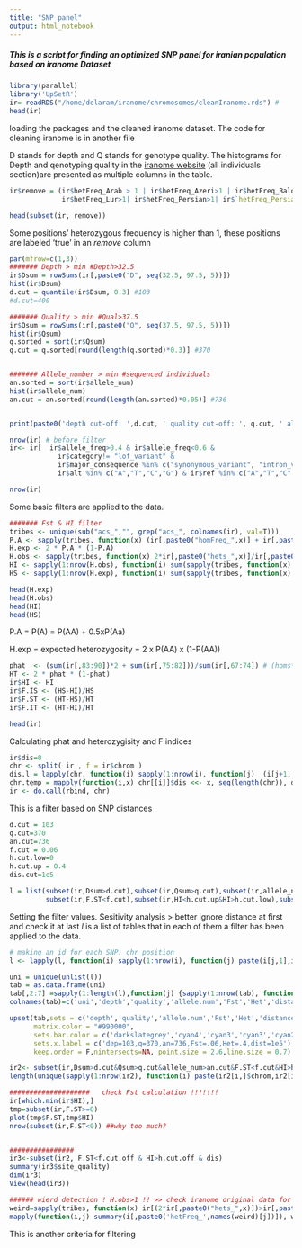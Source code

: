 ```yaml
---
title: "SNP panel"
output: html_notebook
---
```


##### This is a script for finding an optimized SNP panel for iranian population based on iranome Dataset 


```r
library(parallel)
library('UpSetR')
ir= readRDS("/home/delaram/iranome/chromosomes/cleanIranome.rds") #
head(ir)
```
loading the packages and the cleaned iranome dataset. The code for cleaning iranome is in another file

D stands for depth and Q stands for genotype quality. The histograms for Depth and qenotyping quality in the [iranome website](http://www.iranome.com/variant/1-12783-G-A ) (all individuals section)are presented as multiple columns in the table.  


```r
ir$remove = (ir$hetFreq_Arab > 1 | ir$hetFreq_Azeri>1 | ir$hetFreq_Baloch>1 | ir$hetFreq_Kurd>1 |
             ir$hetFreq_Lur>1| ir$hetFreq_Persian>1| ir$`hetFreq_Persian Gulf Islander`>1 | ir$hetFreq_Turkmen>1)

head(subset(ir, remove))

```
Some positions' heterozygous frequency is higher than 1, these positions are labeled 'true' in an *remove* column



```r
par(mfrow=c(1,3))
####### Depth > min #Depth>32.5 
ir$Dsum = rowSums(ir[,paste0("D", seq(32.5, 97.5, 5))]) 
hist(ir$Dsum)
d.cut = quantile(ir$Dsum, 0.3) #103
#d.cut=400

####### Quality > min #Qual>37.5
ir$Qsum = rowSums(ir[,paste0("Q", seq(37.5, 97.5, 5))]) 
hist(ir$Qsum)
q.sorted = sort(ir$Qsum)
q.cut = q.sorted[round(length(q.sorted)*0.3)] #370


####### Allele_number > min #sequenced individuals
an.sorted = sort(ir$allele_num)
hist(ir$allele_num)
an.cut = an.sorted[round(length(an.sorted)*0.05)] #736


print(paste0('depth cut-off: ',d.cut, ' quality cut-off: ', q.cut, ' allele number cut-off: ',an.cut  ))
```


```r
nrow(ir) # before filter
ir<- ir[  ir$allele_freq>0.4 & ir$allele_freq<0.6 & 
            ir$category!= "lof_variant" & 
            ir$major_consequence %in% c("synonymous_variant", "intron_variant", "intergenic_variant" )&
            ir$alt %in% c("A","T","C","G") & ir$ref %in% c("A","T","C","G"),]

nrow(ir)
```
Some basic filters are applied to the data. 



```r
####### Fst & HI filter
tribes <- unique(sub("acs_","", grep("acs_", colnames(ir), val=T)))
P.A <- sapply(tribes, function(x) (ir[,paste0("homFreq_",x)] + ir[,paste0("hetFreq_",x)])/2)
H.exp <- 2 * P.A * (1-P.A)
H.obs <- sapply(tribes, function(x) 2*ir[,paste0("hets_",x)]/ir[,paste0("anc_",x)])
HI <- sapply(1:nrow(H.obs), function(i) sum(sapply(tribes, function(x) ir[i,paste0("anc_",x)]*H.obs[i,x]))/ir[i,'allele_num'] ) 
HS <- sapply(1:nrow(H.exp), function(i) sum(sapply(tribes, function(x) ir[i,paste0("anc_",x)]*H.exp[i,x]))/ir[i,'allele_num'] ) 

head(H.exp)
head(H.obs)
head(HI)
head(HS)
```

P.A = P(A) = P(AA) + 0.5xP(Aa)

H.exp = expected heterozygosity = 2 x P(AA) x (1-P(AA)) 


```r
phat  <- (sum(ir[,83:90])*2 + sum(ir[,75:82]))/sum(ir[,67:74]) # (homs*2+hets)/anc
HT <- 2 * phat * (1-phat)
ir$HI <- HI
ir$F.IS <- (HS-HI)/HS
ir$F.ST <- (HT-HS)/HT
ir$F.IT <- (HT-HI)/HT

head(ir)

```
Calculating phat and heterozygisity and F indices



```r
ir$dis=0
chr <- split( ir , f = ir$chrom )
dis.l = lapply(chr, function(i) sapply(1:nrow(i), function(j)  (i[j+1,'pos']-i[j,'pos']) ))  
chr.temp = mapply(function(i,x) chr[[i]]$dis <<- x, seq(length(chr)), dis.l)
ir <- do.call(rbind, chr)

```
This is a filter based on SNP distances 



```r
d.cut = 103
q.cut=370
an.cut=736
f.cut = 0.06  
h.cut.low=0
h.cut.up = 0.4
dis.cut=1e5

l = list(subset(ir,Dsum>d.cut),subset(ir,Qsum>q.cut),subset(ir,allele_num>an.cut),
         subset(ir,F.ST<f.cut),subset(ir,HI<h.cut.up&HI>h.cut.low),subset(ir,dis>dis.cut)) #

```
Setting the filter values. Sesitivity analysis > better ignore distance at first and check it at last 
*l* is a list of tables that in each of them a filter has been applied to the data. 



```r
# making an id for each SNP: chr_position
l <- lapply(l, function(i) sapply(1:nrow(i), function(j) paste(i[j,1],i[j,2],sep='_',collapse = NULL)))

uni = unique(unlist(l))
tab = as.data.frame(uni)
tab[,2:7] =sapply(1:length(l),function(j) {sapply(1:nrow(tab), function(i) ifelse( tab[i,'uni']%in% l[[j]],1, 0))})
colnames(tab)=c('uni','depth','quality','allele.num','Fst','Het','distance')

upset(tab,sets = c('depth','quality','allele.num','Fst','Het','distance') , 
      matrix.color = "#990000",
      sets.bar.color = c('darkslategrey','cyan4','cyan3','cyan3','cyan2','cyan1'), 
      sets.x.label = c('dep=103,q=370,an=736,Fst=.06,Het=.4,dist=1e5'),
      keep.order = F,nintersects=NA, point.size = 2.6,line.size = 0.7)


```





```r
ir2<- subset(ir,Dsum>d.cut&Qsum>q.cut&allele_num>an.cut&F.ST<f.cut&HI>h.cut.low)
length(unique(sapply(1:nrow(ir2), function(i) paste(ir2[i,]$chrom,ir2[i,]$pos,sep = '_',collapse = NULL))))

####################   check Fst calculation !!!!!!!
ir[which.min(ir$HI),]
tmp=subset(ir,F.ST>=0)
plot(tmp$F.ST,tmp$HI)
nrow(subset(ir,F.ST<0)) ##why too much?


################
ir3<-subset(ir2, F.ST<f.cut.off & HI>h.cut.off & dis)
summary(ir3$site_quality)
dim(ir3)
View(head(ir3))

```




```r
###### wierd detection ! H.obs>1 !! >> check iranome original data for these positions 
weird=sapply(tribes, function(x) ir[(2*ir[,paste0("hets_",x)])>ir[,paste0("anc_",x)],], simplify = F)
mapply(function(i,j) summary(i[,paste0('hetFreq_',names(weird)[j])]), weird, 1:length(weird)) #why het_freq>1 ???
```
This is another criteria for filtering








